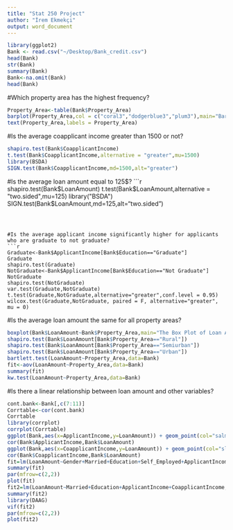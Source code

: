```yaml
---
title: "Stat 250 Project"
author: "İrem Ekmekçi"
output: word_document
---
```



```r
library(ggplot2)
Bank <- read.csv("~/Desktop/Bank_credit.csv")
head(Bank)
str(Bank)
summary(Bank)
Bank<-na.omit(Bank)
head(Bank)
```

#Which property area has the highest frequency?

```r
Property_Area<-table(Bank$Property_Area)
barplot(Property_Area,col = c("coral3","dodgerblue3","plum3"),main="Bar Plot of Property Areas",)
text(Property_Area,labels = Property_Area)
```


#Is the average coapplicant income greater than 1500 or not?

```r
shapiro.test(Bank$CoapplicantIncome)
t.test(Bank$CoapplicantIncome,alternative = "greater",mu=1500)
library(BSDA)
SIGN.test(Bank$CoapplicantIncome,md=1500,alt="greater")

```

#Is the average loan amount equal to 125$?
```r
shapiro.test(Bank$LoanAmount)
t.test(Bank$LoanAmount,alternative = "two.sided",mu=125)
library("BSDA")
SIGN.test(Bank$LoanAmount,md=125,alt="two.sided")
```



#Is the average applicant income significantly higher for applicants who are graduate to not graduate?
```r
Graduate<-Bank$ApplicantIncome[Bank$Education=="Graduate"]
Graduate
shapiro.test(Graduate)
NotGraduate<-Bank$ApplicantIncome[Bank$Education=="Not Graduate"]
NotGraduate
shapiro.test(NotGraduate)
var.test(Graduate,NotGraduate)
t.test(Graduate,NotGraduate,alternative="greater",conf.level = 0.95)
wilcox.test(Graduate,NotGraduate, paired = F, alternative="greater", mu = 0)
```


#Is the average loan amount the same for all property areas?

```r
boxplot(Bank$LoanAmount~Bank$Property_Area,main="The Box Plot of Loan Amount with respect to Propert Area",xlab = "Property Areas",ylab = "Loan Amount",col=c("red","slateblue","lightcoral"))
shapiro.test(Bank$LoanAmount[Bank$Property_Area=="Rural"])
shapiro.test(Bank$LoanAmount[Bank$Property_Area=="Semiurban"])
shapiro.test(Bank$LoanAmount[Bank$Property_Area=="Urban"])
bartlett.test(LoanAmount~Property_Area,data=Bank)
fit<-aov(LoanAmount~Property_Area,data=Bank)
summary(fit)
kw.test(LoanAmount~Property_Area,data=Bank)
```


#Is there a linear relationship between loan amount and other variables?
```r
cont.bank<-Bank[,c(7:11)]
Corrtable<-cor(cont.bank)
Corrtable
library(corrplot)
corrplot(Corrtable)
ggplot(Bank,aes(x=ApplicantIncome,y=LoanAmount)) + geom_point(col="salmon")+ labs(title="Relationship Between Applicant Income and Loan Amount",xlab="Applicant Income",ylab="Loan Amount")+theme_bw()
cor(Bank$ApplicantIncome,Bank$LoanAmount)
ggplot(Bank,aes(x=CoapplicantIncome,y=LoanAmount)) + geom_point(col="slateblue")+ labs(title="Relationship Between Coapplicant Income and Loan Amount",xlab="Coapplicant Income",ylab="Loan Amount")+theme_bw()
cor(Bank$CoapplicantIncome,Bank$LoanAmount)
fit=lm(LoanAmount~Gender+Married+Education+Self_Employed+ApplicantIncome+CoapplicantIncome,data=Bank)
summary(fit)
par(mfrow=c(2,2))
plot(fit)
fit2=lm(LoanAmount~Married+Education+ApplicantIncome+CoapplicantIncome,data=Bank)
summary(fit2)
library(DAAG)
vif(fit2)
par(mfrow=c(2,2))
plot(fit2)

```

